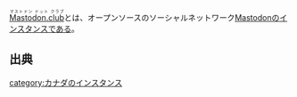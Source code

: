 
<ruby>[[Mastodon.club]]<rt>マストドン ドット クラブ</rt></ruby>とは、オープンソースのソーシャルネットワーク[[Mastodon]]の[[インスタンス]]である。

{{Infobox instance
| Name          = <ruby>[[Mastodon.club]]<rt>マストドン ドット クラブ</rt></ruby>
| Image         = [[ファイル:Mastodon club.png|300px|Mastodon.club]]
| Domain        = https://mastodon.club
| Admin         = [https://mastodon.club/@thurloat thurloat]
| Country       = カナダ連邦
| Start         = 2017年4月4日<ref>https://mastodon.club/@thurloat/1</ref>
| Kifu          = PayPal: thurloat@PayPal.me, <br />bitcoin:39gkNYdkm1u2kUqpkFFAtbjJ4c9MRjvnE5
| Alias         = .club
}}

== 出典 ==
<references/>

{{DEFAULTSORT:club}}
[[category:カナダのインスタンス]]